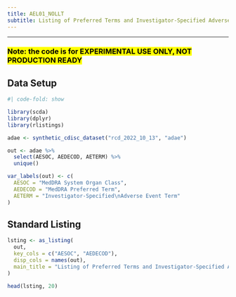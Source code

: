 ```yaml
---
title: AEL01_NOLLT
subtitle: Listing of Preferred Terms and Investigator-Specified Adverse Event Terms
---
```


------------------------------------------------------------------------

### <mark style="background-color: #FFFF00">**Note: the code is for EXPERIMENTAL USE ONLY, NOT PRODUCTION READY**</mark>

::: panel-tabset
## Data Setup

```r
#| code-fold: show

library(scda)
library(dplyr)
library(rlistings)

adae <- synthetic_cdisc_dataset("rcd_2022_10_13", "adae")

out <- adae %>%
  select(AESOC, AEDECOD, AETERM) %>%
  unique()

var_labels(out) <- c(
  AESOC = "MedDRA System Organ Class",
  AEDECOD = "MedDRA Preferred Term",
  AETERM = "Investigator-Specified\nAdverse Event Term"
)
```

## Standard Listing

```r
lsting <- as_listing(
  out,
  key_cols = c("AESOC", "AEDECOD"),
  disp_cols = names(out),
  main_title = "Listing of Preferred Terms and Investigator-Specified Adverse Event Terms"
)

head(lsting, 20)
```
:::
